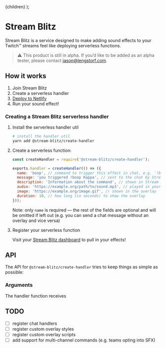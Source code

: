 
  <Layout wide>
    <Card>{children}</Card>
  </Layout>
);

# Stream Blitz

Stream Blitz is a service designed to make adding sound effects to your Twitch™ streams feel like deploying serverless functions.

> ⚠️ This product is still in alpha. If you’d like to be added as an alpha tester, please contact <jason@lengstorf.com>.

## How it works

1. Join Stream Blitz
2. Create a serverless handler
3. [Deploy to Netlify](https://netlify.com/?utm_source=twitch-blitz-jl&utm_medium=github&utm_campaign=devex)
4. Run your sound effect!

### Creating a Stream Blitz serverless handler

1.  Install the serverless handler util

    ```bash
    # install the handler util
    yarn add @stream-blitz/create-handler
    ```

2.  Create a serverless function:

    ```js
    const createHandler = require('@stream-blitz/create-handler');

    exports.handler = createHandler(() => ({
      name: 'boop', // command to trigger this effect in chat, e.g. `!boop`
      message: 'you triggered !boop Kappa', // sent to the chat by Stream Blitz
      description: 'Information about the command', // shown in Stream Blitz
      audio: 'https://example.org/path/to/sound.mp3', // played in your overlay
      image: 'https://example.org/image.gif', // shown in the overlay
      duration: 10, // how long (in seconds) to show the overlay
    }));
    ```

    Note: only `name` is required — the rest of the fields are optional and will be omitted if left out (e.g. you can send a chat message without an overlay and vice versa)

3.  Register your serverless function

    Visit your [Stream Blitz dashboard](/) to pull in your effects!

## API

The API for `@stream-blitz/create-handler` tries to keep things as simple as possible:

### Arguments

The handler function receives

## TODO

- [ ] register chat handlers
- [ ] register custom overlay styles
- [ ] register custom overlay scripts
- [ ] add support for multi-channel commands (e.g. teams opting into SFX)
